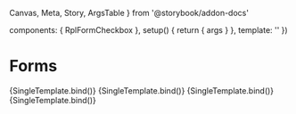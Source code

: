   Canvas,
  Meta,
  Story,
  ArgsTable
} from '@storybook/addon-docs'

  components: { RplFormCheckbox },
  setup() {
    return { args }
  },
  template: '<RplFormCheckbox v-bind="args" />'
})

<Meta title='Forms/Checkbox' component={RplFormCheckbox} />

# Forms

<ArgsTable of={RplFormCheckbox} />

<Canvas>
  <Story
    name='Default variant'
    args={{
      id: 'checkbox-default',
      label: 'Here is a checkbox',
    }}
  >
    {SingleTemplate.bind()}
  </Story>
</Canvas>


<Canvas>
  <Story
    name='Reverse variant'
    parameters={{
      background: 'gray'
    }}
    args={{
      id: 'checkbox-reverse',
      label: 'Here is a checkbox',
      variant: 'reverse'
    }}
  >
    {SingleTemplate.bind()}
  </Story>
</Canvas>

<Canvas>
  <Story
    name='Inactive'
    args={{
      id: 'checkbox-reverse',
      label: 'Here is a checkbox',
      disabled: true,
    }}
  >
    {SingleTemplate.bind()}
  </Story>
</Canvas>


<Canvas>
  <Story
    name='Long label'
    args={{
      id: 'checkbox-long-label',
      label: 'Lorem ipsum dolor sit amet, consectetur adipiscing elit, sed do eiusmod tempor incididunt ut labore et dolore magna aliqua. Ut enim ad minim veniam, quis nostrud exercitation ullamco laboris nisi ut aliquip ex ea commodo consequat. ',
    }}
  >
    {SingleTemplate.bind()}
  </Story>
</Canvas>



